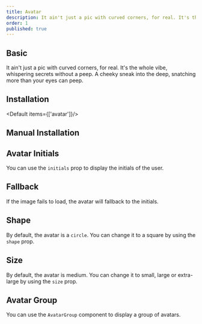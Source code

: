 ```yaml
---
title: Avatar
description: It ain't just a pic with curved corners, for real. It's the whole vibe, whispering secrets without a peep. A cheeky sneak into the deep, snatching more than your eyes can peep.
order: 1
published: true
---
```


## Basic

It ain't just a pic with curved corners, for real. It's the whole vibe, whispering secrets without a peep. A cheeky sneak into the deep, snatching more than your eyes can peep.

## Installation
<Default items={['avatar']}/>

<How toUse="media/avatar-demo" />

## Manual Installation
<SourceCode toShow='avatar'/>

## Avatar Initials
You can use the `initials` prop to display the initials of the user.
<How toUse="media/avatar-initials-demo" />

## Fallback
If the image fails to load, the avatar will fallback to the initials.
<How toUse="media/avatar-fallback-demo" />

## Shape
By default, the avatar is a `circle`. You can change it to a square by using the `shape` prop.

<How toUse="media/avatar-shape-demo" />

## Size
By default, the avatar is medium. You can change it to small, large or extra-large by using the `size` prop.

<How toUse="media/avatar-size-demo" />

## Avatar Group
You can use the `AvatarGroup` component to display a group of avatars.

<How toUse="media/avatar-group-demo" />
